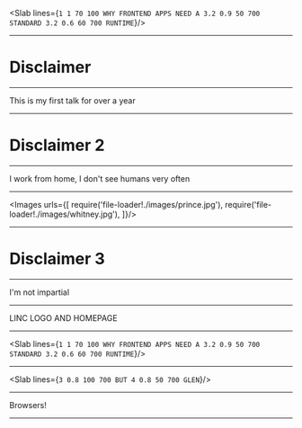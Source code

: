 

<Head>
  <title>Why Frontend Apps Need a Standard Runtime</title>
</Head>

<Slab lines={`
  1 1 70 100 WHY FRONTEND APPS NEED A
  3.2 0.9 50 700 STANDARD
  3.2 0.6 60 700 RUNTIME
`}/>

---

# Disclaimer

---

This is my first talk for over a year

---

# Disclaimer 2

---

I work from home, I don't see humans very often

---

<Images urls={[
  require('file-loader!./images/prince.jpg'),
  require('file-loader!./images/whitney.jpg'),
]}/>

---

# Disclaimer 3

---

I'm not impartial

---

<Todo>
LINC LOGO AND HOMEPAGE
</Todo>

---

<Slab lines={`
  1 1 70 100 WHY FRONTEND APPS NEED A
  3.2 0.9 50 700 STANDARD
  3.2 0.6 60 700 RUNTIME
`}/>

---

<Slab lines={`
  3 0.8 100 700 BUT
  4 0.8 50 700 GLEN
`}/>

---

<Todo>
Browsers!
</Todo>

---

<Todo>

</Todo>
